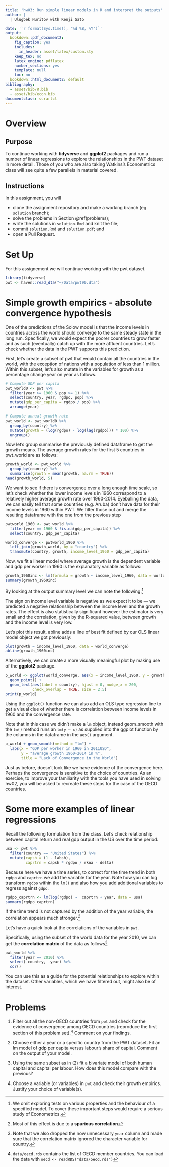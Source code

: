 ```yaml
---
title: 'hw03: Run simple linear models in R and interpret the outputs'
author: | 
  | Ulugbek Nuritov with Kenji Sato

date: '`r format(Sys.time(), "%d %B, %Y")`'
output:
  bookdown::pdf_document2:
    fig_caption: yes
    includes:
      in_header: asset/latex/custom.sty
    keep_tex: no
    latex_engine: pdflatex
    number_sections: yes
    template: null
    toc: no
  bookdown::html_document2: default
bibliography: 
  - asset/bib/R.bib
  - asset/bib/econ.bib
documentclass: scrartcl
---
```

# Overview

## Purpose {-}

To continue working with **tidyverse** and **ggplot2** packages and run a number of linear regressions to explore the relationships in the PWT dataset in more detail. Those of you who are also taking Watkins's Econometrics class will see quite a few parallels in material covered.

## Instructions {-}

In this assignment, you will

- clone the assignment repository and make a working branch (eg. `solution` branch);
- solve the problems in Section \@ref(problems); 
- write the solutions in `solution.Rmd` and knit the file; 
- commit `solution.Rmd` and `solution.pdf`; and 
- open a Pull Request.
 
# Set Up {-}

For this assignement we will continue working with the pwt dataset.

```r
library(tidyverse)
pwt <- haven::read_dta("~/Data/pwt90.dta")
```

# Simple growth empirics - absolute convergence hypothesis {-} 
 
One of the predictions of the Solow model is that the income levels in countries across the world should converge to the same steady state in the long run. Specifically, we would expect the poorer countries to grow faster and as such (eventually) catch up with the more affluent countries. Let's check whether the data in the PWT supports this prediction.

First, let's create a subset of pwt that would contain all the countries in the world, with the exception of nations with a population of less than 1 million. Within this subset, let's also mutate in the variables for growth as a percentage change year on year as follows.

```r
# Compute GDP per capita
pwt_world0 <- pwt %>%
  filter(year >= 1960 & pop >= 1) %>%
  select(country, year, rgdpo, pop) %>%
  mutate(gdp_per_capita = rgdpo / pop) %>% 
  arrange(year)

# Compute annual growth rate
pwt_world <- pwt_world0 %>%
  group_by(country) %>%
  mutate(growth = (log(rgdpo) - log(lag(rgdpo))) * 100) %>% 
  ungroup()
```

Now let's group summarise the previously defined dataframe to get the growth means. The average growth rates for the first 5 countries in pwt_world are as follows:

```r
growth_world <- pwt_world %>%
  group_by(country) %>%
  summarise(growth = mean(growth, na.rm = TRUE)) 
head(growth_world, 5)
```

We want to see if there is convergence over a long enough time scale, so let's check whether the lower income levels in 1960 correspond to a relatively higher average growth rate over 1960-2014. Eyeballing the data, we can easily tell that some countries (e.g. Aruba) don't have data for their income levels in 1960 within PWT. We filter those out and merge the resulting dataframe with the one from the previous step

```r
pwtworld_1960 <- pwt_world %>%
  filter(year == 1960 & !is.na(gdp_per_capita)) %>%
  select(country, gdp_per_capita)

world_converge <- pwtworld_1960 %>% 
  left_join(growth_world, by = "country") %>% 
  transmute(country, growth, income_level_1960 = gdp_per_capita)
```

Now, we fit a linear model where average growth is the dependent variable and gdp per worker in 1960 is the explanatory variable as follows:

```r
growth_1960inc <- lm(formula = growth ~ income_level_1960, data = world_converge)
summary(growth_1960inc)
```

By looking at the output summary level we can note the following.^[We omit exploring tests on various properties and the behaviour of a specified model. To cover these important steps would require a serious study of Econometrics.] 

The sign on income level variable is negative as we expect it to be --- we predicted a negative relationship between the income level and the growth rates. The effect is also statistically significant however the estimator is very small and the correlation, given by the R-squared value, between growth and the income level is very low. 

Let's plot this result, abline adds a line of best fit defined by our OLS linear model object we got previously: 
```r
plot(growth ~ income_level_1960, data = world_converge)
abline(growth_1960inc)
```

Alternatively, we can create a more visually meaningful plot by making use of the **ggplot2** package. 

```r
p_world <- ggplot(world_converge, aes(x = income_level_1960, y = growth)) +
  geom_point() + 
  geom_text(aes(label = country), hjust = 0, nudge_x = 200, 
            check_overlap = TRUE, size = 2.5)
print(p_world)
```

Using the `ggplot()` function we can also add an OLS type regression line to get a visual clue of whether there is correlation between income levels in 1960 and the convergence rate.  

Note that in this case we didn't make a `lm` object, instead geom_smooth with the `lm()` method runs an `lm(y ~ x)` as supplied into the ggplot function by the columns in the dataframe in the `aes()` argument.

```r
p_world + geom_smooth(method = "lm") + 
  labs(x = "GDP per worker in 1960 in 2011USD",
       y = "average growth 1960-2014 in %",
       title = "Lack of Convergence in the World")
```

Just as before, doesn't look like we have evidence of the convergence here. Perhaps the convergence is sensitive to the choice of countries. As an exercise, to improve your familiarity with the tools you have used in solving hw02, you will be asked to recreate these steps for the case of the OECD countries. 

# Some more examples of linear regressions
 
Recall the following formulation from the class. Let's check relationship between capital return and real gdp output in the US over the time period.

```r
usa <- pwt %>%
  filter(country == "United States") %>%
  mutate(capsh = (1 - labsh),
         caprtrn = capsh * rgdpo / rkna - delta)
```

Because here we have a time series, to correct for the time trend in both `rgdpo` and `caprtrn` we add the variable for the year. Note how you can log transform `rgdpo` within the `lm()` and also how you add additional variables to regress against `gdpo`. 

```r
rgdpo_caprtrn <- lm(log(rgdpo) ~  caprtrn + year, data = usa)
summary(rgdpo_caprtrn)
```

If the time trend is not captured by the addition of the year variable, the correlation appears much stronger.^[Most of this effect is due to a **spurious correlation**]

Let's have a quick look at the correlations of the variables in `pwt`. 

Specifically, using the subset of the world data for the year 2010, we can get the **correlation matrix** of the data as follows^[Note that we also dropped the now unnecessary `year` column and made sure that the correlation matrix ignored the character variable for country.] 

```r
pwt_world %>% 
  filter(year == 2010) %>% 
  select(-country, -year) %>% 
  cor()
```

You can use this as a guide for the potential relationships to explore within the dataset. Other variables, which we have filtered out, might also be of interest. 


# Problems

1) Filter out all the non-OECD countries from `pwt` and check for the evidence of convergence among OECD countries (reproduce the first section of this problem set).^[`data/oecd.rds` contains the list of 
OECD member countries. You can load the data with `oecd <- readRDS("data/oecd.rds")`] 
Comment on your findings.

2) Choose either a year or a specific country from the PWT dataset. Fit an lm model of gdp per capita versus labour's share of capital. Comment on the output of your model.

3) Using the same subset as in (2) fit a bivariate model of both human capital and capital per labour. How does this model compare with the previous?

4) Choose a variable (or variables) in `pwt` and check their growth empirics. Justify your choice of variable(s).
